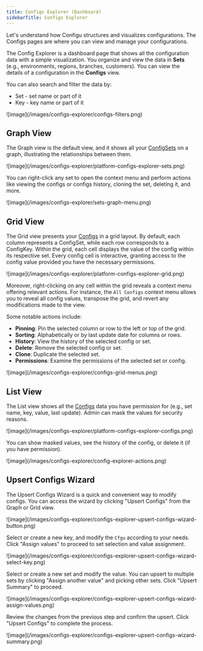 ```yaml
---
title: Configs Explorer (Dashboard)
sidebarTitle: Configs Explorer
---
```


Let's understand how Configu structures and visualizes configurations.
The Configs pages are where you can view and manage your configurations.

The Config Explorer is a dashboard page that shows all the configuration data with a simple visualization.
You organize and view the data in **Sets** (e.g., environments, regions, branches, customers). You can view the details of a configuration in the **Configs** view.

You can also search and filter the data by:

- Set - set name or part of it
- Key - key name or part of it

<Frame>![image](/images/configs-explorer/configs-filters.png)</Frame>

## Graph View

The Graph view is the default view, and it shows all your [ConfigSets](/introduction/concepts#configset) on a graph, illustrating the relationships between them.

<Frame>![image](/images/configs-explorer/platform-configs-explorer-sets.png)</Frame>

You can right-click any set to open the context menu and perform actions like viewing the configs or configs history, cloning the set, deleting it, and more.

<Frame>![image](/images/configs-explorer/sets-graph-menu.png)</Frame>

## Grid View

The Grid view presents your [Configs](/introduction/concepts#config) in a grid layout. By default, each column represents a ConfigSet, while each row corresponds to a ConfigKey. Within the grid, each cell displays the value of the config within its respective set. Every config cell is interactive, granting access to the config value provided you have the necessary permissions.

<Frame>![image](/images/configs-explorer/platform-configs-explorer-grid.png)</Frame>

Moreover, right-clicking on any cell within the grid reveals a context menu offering relevant actions. For instance, the `All Configs` context menu allows you to reveal all config values, transpose the grid, and revert any modifications made to the view.

Some notable actions include:

- **Pinning**: Pin the selected column or row to the left or top of the grid.
- **Sorting**: Alphabetically or by last update date for columns or rows.
- **History**: View the history of the selected config or set.
- **Delete**: Remove the selected config or set.
- **Clone**: Duplicate the selected set.
- **Permissions**: Examine the permissions of the selected set or config.

<Frame>![image](/images/configs-explorer/configs-grid-menus.png)</Frame>

## List View

The List view shows all the [Configs](/introduction/concepts#config) data you have permission for (e.g., set name, key, value, last update).
Admin can mask the values for security reasons.

<Frame>![image](/images/configs-explorer/platform-configs-explorer-configs.png)</Frame>

You can show masked values, see the history of the config, or delete it (if you have permission).

<Frame>![image](/images/configs-explorer/config-explorer-actions.png)</Frame>

## Upsert Configs Wizard

The Upsert Configs Wizard is a quick and convenient way to modify configs. You can access the wizard by clicking "Upsert Configs" from the Graph or Grid view.

<Frame>![image](/images/configs-explorer/configs-explorer-upsert-configs-wizard-button.png)</Frame>

Select or create a new key, and modify the `Cfgu` according to your needs. Click "Assign values" to proceed to set selection and value assignment.

<Frame>![image](/images/configs-explorer/configs-explorer-upsert-configs-wizard-select-key.png)</Frame>

Select or create a new set and modify the value. You can upsert to multiple sets by clicking "Assign another value" and picking other sets. Click "Upsert Summary" to proceed.

<Frame>![image](/images/configs-explorer/configs-explorer-upsert-configs-wizard-assign-values.png)</Frame>

Review the changes from the previous step and confirm the upsert. Click "Upsert Configs" to complete the process.

<Frame>![image](/images/configs-explorer/configs-explorer-upsert-configs-wizard-summary.png)</Frame>
